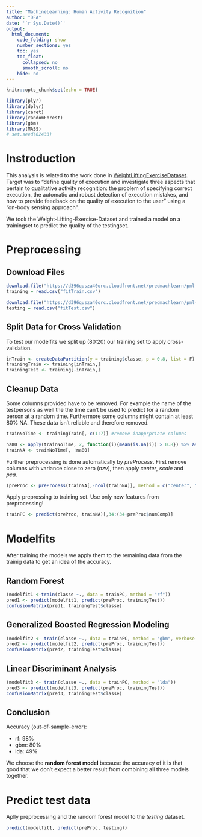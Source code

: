 ```yaml
---
title: "MachineLearning: Human Activity Recognition"
author: "DFA"
date: '`r Sys.Date()`'
output:
  html_document:
    code_folding: show
    number_sections: yes
    toc: yes
    toc_float:
      collapsed: no
      smooth_scroll: no
    hide: no
---
```


```r
knitr::opts_chunk$set(echo = TRUE)
```

```r
library(plyr)
library(dplyr)
library(caret)
library(randomForest)
library(gbm)
library(MASS)
# set.seed(62433)
```

# Instroduction

This analysis is related to the work done in [WeightLiftingExerciseDataset](http://groupware.les.inf.puc-rio.br/har). Target was to "define quality of execution and investigate three aspects that pertain to qualitative activity recognition: the problem of specifying correct execution, the automatic and robust detection of execution mistakes, and how to provide feedback on the quality of execution to the user" using a "on-body sensing approach".

We took the Weight-Lifting-Exercise-Dataset and trained a model on a trainingset to predict the quality of the testingset.



# Preprocessing

## Download Files
```r
download.file("https://d396qusza40orc.cloudfront.net/predmachlearn/pml-training.csv", "fitTrain.csv")
training = read.csv("fitTrain.csv")

download.file("https://d396qusza40orc.cloudfront.net/predmachlearn/pml-testing.csv", "fitTest.csv")
testing = read.csv("fitTest.csv")
```

## Split Data for Cross Validation
To test our modelfits we split up (80:20) our training set to apply cross-validation.
```r
inTrain <- createDataPartition(y = training$classe, p = 0.8, list = F)
trainingTrain <- training[inTrain,]
trainingTest <- training[-inTrain,]
```


## Cleanup Data
Some columns provided have to be removed. For example the name of the testpersons as well the the time can't be used to predict for a random person at a random time. Furthermore some columns might contain at least 80% NA. These data isn't reliable and therefore removed.
```r
trainNoTime <- trainingTrain[,-c(1:7)] #remove inapprpriate columns

na80 <- apply(trainNoTime, 2, function(i){mean(is.na(i)) > 0.8}) %>% as.vector() #find + remove > 80% NA
trainNA <- trainNoTime[, !na80]
```

Further preprocessing is done automatically by *preProcess*. First remove columns with variance close to zero (*nzv*), then apply *center*, *scale* and *pca*.
```r
(preProc <- preProcess(trainNA[,-ncol(trainNA)], method = c("center", "scale", "nzv", "pca"), thresh = 0.90))
```

Apply preprossing to training set. Use only new features from preprocessing!
```r
trainPC <- predict(preProc, trainNA)[,34:(34+preProc$numComp)]
```

# Modelfits
After training the models we apply them to  the remaining data from the trainig data to get an idea of the accuracy.

## Random Forest
```r

(modelfit1 <-train(classe ~., data = trainPC, method = "rf"))
pred1 <- predict(modelfit1, predict(preProc, trainingTest))
confusionMatrix(pred1, trainingTest$classe)
```

## Generalized Boosted Regression Modeling
```r

(modelfit2 <- train(classe ~., data = trainPC, method = "gbm", verbose = F))
pred2 <- predict(modelfit2, predict(preProc, trainingTest))
confusionMatrix(pred2, trainingTest$classe)
```

## Linear Discriminant Analysis
```r

(modelfit3 <- train(classe ~., data = trainPC, method = "lda"))
pred3 <- predict(modelfit3, predict(preProc, trainingTest))
confusionMatrix(pred3, trainingTest$classe)
```

## Conclusion

Accuracy (out-of-sample-error):

* rf: 98%
* gbm: 80%
* lda: 49%

We choose the **random forest model** because the accuracy of it is that good that we don't expect a better result from combining all three models together.

# Predict test data
Aplly preprocessing and the random forest model to the *testing* dataset.
```r
predict(modelfit1, predict(preProc, testing))
```
